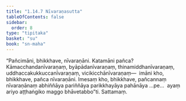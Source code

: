 ```yaml
---
title: "1.14.7 Nīvaraṇasutta"
tableOfContents: false
sidebar:
  order: 8
type: "tipitaka"
basket: "su"
book: "sn-maha"
---
```



<DynamicBreadcrumb />

<Division number="178" book="sn-maha" bookNo="14" page="56">

<Paragraph number="347" book="sn-maha">
“Pañcimāni, bhikkhave, nīvaraṇāni. Katamāni pañca? Kāmacchandanīvaraṇaṃ, byāpādanīvaraṇaṃ, thinamiddhanīvaraṇaṃ, uddhaccakukkuccanīvaraṇaṃ, vicikicchānīvaraṇaṃ—  imāni kho, bhikkhave, pañca nīvaraṇāni. Imesaṃ kho, bhikkhave, pañcannaṃ nīvaraṇānaṃ abhiññāya pariññāya parikkhayāya pahānāya …pe…  ayaṃ ariyo aṭṭhaṅgiko maggo bhāvetabbo”ti.

</Paragraph>
</Division>

<Paragraph number="348" type="center" book="sn-maha">
Sattamaṃ.
</Paragraph>